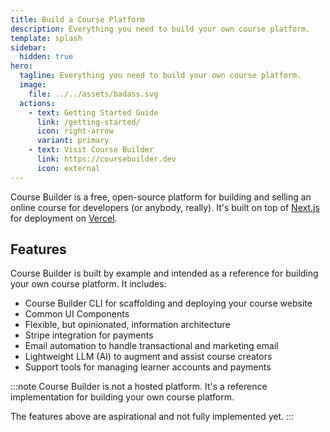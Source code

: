 ```yaml
---
title: Build a Course Platform
description: Everything you need to build your own course platform.
template: splash
sidebar:
  hidden: true
hero:
  tagline: Everything you need to build your own course platform.
  image:
    file: ../../assets/badass.svg
  actions:
    - text: Getting Started Guide
      link: /getting-started/
      icon: right-arrow
      variant: primary
    - text: Visit Course Builder
      link: https://coursebuilder.dev
      icon: external
---
```


Course Builder is a free, open-source platform for building and selling an
online course for developers (or anybody, really). It's built on top of
[Next.js](https://nextjs.org) for deployment on [Vercel](https://vercel.com).

## Features

Course Builder is built by example and intended as a reference for building
your own course platform. It includes:

- Course Builder CLI for scaffolding and deploying your course website
- Common UI Components
- Flexible, but opinionated, information architecture
- Stripe integration for payments
- Email automation to handle transactional and marketing email
- Lightweight LLM (AI) to augment and assist course creators
- Support tools for managing learner accounts and payments

:::note
Course Builder is not a hosted platform. It's a reference implementation for
building your own course platform.

The features above are aspirational and not fully implemented yet.
:::
